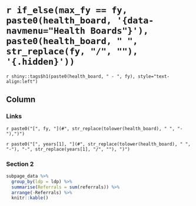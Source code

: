 `r if_else(max_fy == fy, paste0(health_board, '{data-navmenu="Health Boards"}'), paste0(health_board, " ", str_replace(fy, "/", ""), '{.hidden}'))`
=================================================

`r shiny::tags$h1(paste0(health_board, " - ", fy), style="text-align:left")`

Column
-----------------------------------------------------------------------

### Links

`r paste0("[", fy, "](#", str_replace(tolower(health_board), " ", "-"),")")`

`r paste0("[", years[1], "](#", str_replace(tolower(health_board), " ", "-"), "-", str_replace(years[1], "/", ""), ")")`

### Section 2

```r
subpage_data %>% 
  group_by(ldp = ldp) %>% 
  summarise(Referrals = sum(referrals)) %>% 
  arrange(-Referrals) %>% 
  knitr::kable()
```

